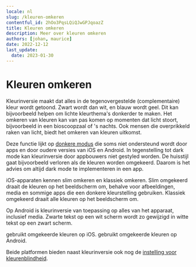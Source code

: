 ```yaml
---
locale: nl
slug: /kleuren-omkeren
contentful_id: 2hOo3PqsLQiQJwGPJqoazZ
title: Kleuren omkeren
description: Meer over kleuren omkeren
authors: [johan, maurice]
date: 2022-12-12
last_update:
  date: 2023-01-30
---
```


# Kleuren omkeren

Kleurinversie maakt dat alles in de tegenovergestelde (complementaire) kleur wordt getoond. Zwart wordt dan wit, en blauw wordt geel. Dit kan bijvoorbeeld helpen om lichte kleurthema's donkerder te maken. Het omkeren van kleuren kan van pas komen op momenten dat licht stoort, bijvoorbeeld in een bioscoopzaal of 's nachts. Ook mensen die overprikkeld raken van licht, biedt het omkeren van kleuren uitkomst.

Deze functie lijkt op [donkere modus](/nl/stats/donkere-modus) die soms niet ondersteund wordt door apps en door oudere versies van iOS en Android. In tegenstelling tot dark mode kan kleurinversie door appbouwers niet gestyled worden. De huisstijl gaat bijvoorbeeld verloren als de kleuren worden omgekeerd. Daarom is het advies om altijd dark mode te implementeren in een app.

iOS-apparaten kennen slim omkeren en klassiek omkeren. Slim omgekeerd draait de kleuren op het beeldscherm om, behalve voor afbeeldingen, media en sommige apps die een donkere kleurstelling gebruiken. Klassiek omgekeerd draait alle kleuren op het beeldscherm om.

Op Android is kleurinversie van toepassing op alles van het apparaat, inclusief media. Zwarte tekst op een wit scherm wordt zo gewijzigd in witte tekst op een zwart scherm.

<TwoColumnBlock>
  <LeftColumn>
    <ColumnRow>
      <PercentageBlock
        metrics={[
          { title: 'iOS - invert colors metric', key: 'ios-accessibility_is_invert_colors_enabled-true', isPercentage: true }
        ]}
        label="Meer over kleuren omkeren"
        url="/nl/stats/kleuren-omkeren">
        gebruikt omgekeerde kleuren op iOS.
      </PercentageBlock>
    </ColumnRow>
  </LeftColumn>
  <RightColumn>
    <ColumnRow>
      <PercentageBlock
        metrics={[
          { title: 'Android - invert colors metric', key: 'android-accessibility_is_color_inversion_enabled-true', isPercentage: true }
        ]}
        label="Meer over kleuren omkeren"
        url="/nl/stats/kleuren-omkeren">
        gebruikt omgekeerde kleuren op Android.
      </PercentageBlock>
    </ColumnRow>
  </RightColumn>
</TwoColumnBlock>

<Quote
  quote="Mijn iPhone is mijn derde oog."
  name="Jeroen"
  image="/img/light/Blinde-app-gebruiker-Jeroen.jpg"
  alt="Jeroen - Asset"
  linkLabel="Lees het interview met Jeroen"
  url="/nl/artikelen/jeroen"
/>

Beide platformen bieden naast kleurinversie ook nog de [instelling voor kleurenblindheid](/nl/stats/kleurblind-modus).

